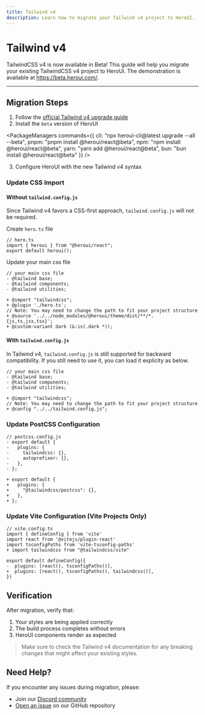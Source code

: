 ```yaml
---
title: Tailwind v4
description: Learn how to migrate your Tailwind v4 project to HeroUI.
---
```


# Tailwind v4

TailwindCSS v4 is now available in Beta! This guide will help you migrate your existing TailwindCSS v4 project to HeroUI. The demonstration is available at https://beta.heroui.com/.

---

<CarbonAd/>

## Migration Steps

1. Follow the [official Tailwind v4 upgrade guide](https://tailwindcss.com/docs/upgrade-guide)
2. Install the `beta` version of HeroUI



<PackageManagers
  commands={{
    cli: "npx heroui-cli@latest upgrade --all --beta",
    pnpm: "pnpm install @heroui/react@beta",
    npm: "npm install @heroui/react@beta",
    yarn: "yarn add @heroui/react@beta",
    bun: "bun install @heroui/react@beta"
  }}
/>

3. Configure HeroUI with the new Tailwind v4 syntax

### Update CSS Import

#### Without `tailwind.config.js`

Since Tailwind v4 favors a CSS-first approach, `tailwind.config.js` will not be required.

Create `hero.ts` file

```tsx
// hero.ts
import { heroui } from "@heroui/react";
export default heroui();
```

Update your main css file

```diff-js
// your main css file
- @tailwind base;
- @tailwind components;
- @tailwind utilities;

+ @import "tailwindcss";
+ @plugin './hero.ts';
// Note: You may need to change the path to fit your project structure
+ @source '../../node_modules/@heroui/theme/dist/**/*.{js,ts,jsx,tsx}';
+ @custom-variant dark (&:is(.dark *));
```

#### With `tailwind.config.js`

In Tailwind v4, `tailwind.config.js` is still supported for backward compatibility. If you still need to use it, you can load it explicity as below.

```diff-js
// your main css file
- @tailwind base;
- @tailwind components;
- @tailwind utilities;

+ @import "tailwindcss";
// Note: You may need to change the path to fit your project structure
+ @config "../../tailwind.config.js";
```

### Update PostCSS Configuration

```diff-js
// postcss.config.js
- export default {
-   plugins: {
-     tailwindcss: {},
-     autoprefixer: {},
-   },
- };

+ export default {
+   plugins: {
+     "@tailwindcss/postcss": {},
+   },
+ };
```

### Update Vite Configuration (Vite Projects Only)

```diff-js
// vite.config.ts
import { defineConfig } from 'vite'
import react from '@vitejs/plugin-react'
import tsconfigPaths from 'vite-tsconfig-paths'
+ import tailwindcss from "@tailwindcss/vite"

export default defineConfig({
-  plugins: [react(), tsconfigPaths()],
+  plugins: [react(), tsconfigPaths(), tailwindcss()],
})
```

## Verification

After migration, verify that:
1. Your styles are being applied correctly
2. The build process completes without errors
3. HeroUI components render as expected

<Blockquote color="primary">
  Make sure to check the Tailwind v4 documentation for any breaking changes that might affect your existing styles.
</Blockquote>

## Need Help?

If you encounter any issues during migration, please:
- Join our [Discord community](https://discord.gg/9b6yyZKmH4)
- [Open an issue](https://github.com/heroui-inc/heroui/issues) on our GitHub repository
